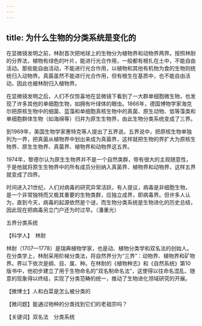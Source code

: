 ```yaml
---
---
---
```

title: 为什么生物的分类系统是变化的
---




在显微镜发明之前，林耐首次把地球上的生物分为植物界和动物界两界。按照林耐的分界法，植物有绿色的叶片，能进行光合作用，一般都有根扎在土中，不能自由活动。那些能自由活动，不能进行光合作用，以植物和其他有机物为食的生物则统统归入动物界。真菌虽然不能进行光合作用，但有根生在基质中，也不能自由活动，因此也被林耐归入植物界。

在显微镜发明之后，人们不仅惊喜地在显微镜下看到了一大群单细胞微生物，也发现了许多其他的单细胞生物，如拥有叶绿体的眼虫。1866年，德国博物学家海克尔把原核生物中的细菌、蓝藻和单细胞真核生物中的真菌、原生动物、低等藻类和单细胞群体生物（如海绵等）归并为原生生物界，由此生物分类系统变成了三界。

到1969年，美国生物学家惠特克等人提出了五界说。五界说中，把原核生物单独列为一界，把真菌从植物界中划出来成为真菌界，这样就把生物的界扩大为原核生物界、原生生物界、真菌界、植物界和动物界这五界。

1974年，黎德尔认为原生生物界并不是一个自然类群，带有很大的主观随意性，于是他就将原生生物界中的所有成员分别纳入真菌界、植物界和动物界，这样五界就变成了四界。

时间进入21世纪，人们对病毒的研究异常活跃，有人提议，病毒是非细胞生物，是一个非常独特而又极其重要的生物类群，应独立成界，即病毒界。但许多人认为，直到今天，病毒的起源依然是个谜，而生物分类系统是生物进化的历史总结，因此现在把病毒另立门户还为时过早。（潘重光）

五界分类系统





【科学人】　林耐



林耐（1707—1778）是瑞典植物学家，也是动、植物分类学和双名法的创始人。在分类学上，林耐采用阶梯分类法，将自然界分为“三界”：动物界、植物界和矿物界。界以下依次是纲、目、属、种。在林耐的《植物种志》和《自然系统》第10版书中，他初步建立了用于生物命名的“双名制命名法”，这使得以往命名混乱、随意的现象得以终结，实现了分类范畴的统一，推动了生物进化领域研究的开展。

【微博士】人和白菜是怎么被分类的



【微问题】能通过物种的分类找到它们的老祖宗吗？

【关键词】双名法　分类系统